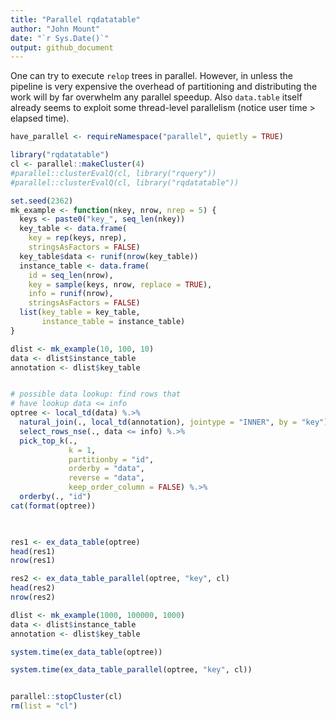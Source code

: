 ```yaml
---
title: "Parallel rqdatatable"
author: "John Mount"
date: "`r Sys.Date()`"
output: github_document
---
```


One can try to execute `relop` trees in parallel. However, in unless the pipeline is very expensive
the overhead of partitioning and distributing the work will by far overwhelm any parallel speedup.
Also `data.table` itself already seems to exploit some thread-level parallelism (notice user time > elapsed time).

```r
have_parallel <- requireNamespace("parallel", quietly = TRUE)
```

```r
library("rqdatatable")
cl <- parallel::makeCluster(4)
#parallel::clusterEvalQ(cl, library("rquery"))
#parallel::clusterEvalQ(cl, library("rqdatatable"))

set.seed(2362)
mk_example <- function(nkey, nrow, nrep = 5) {
  keys <- paste0("key_", seq_len(nkey))
  key_table <- data.frame(
    key = rep(keys, nrep),
    stringsAsFactors = FALSE)
  key_table$data <- runif(nrow(key_table))
  instance_table <- data.frame(
    id = seq_len(nrow),
    key = sample(keys, nrow, replace = TRUE),
    info = runif(nrow),
    stringsAsFactors = FALSE)
  list(key_table = key_table,
       instance_table = instance_table)
}

dlist <- mk_example(10, 100, 10)
data <- dlist$instance_table
annotation <- dlist$key_table


# possible data lookup: find rows that
# have lookup data <= info
optree <- local_td(data) %.>%
  natural_join(., local_td(annotation), jointype = "INNER", by = "key") %.>%
  select_rows_nse(., data <= info) %.>%
  pick_top_k(., 
             k = 1,
             partitionby = "id",
             orderby = "data",
             reverse = "data",
             keep_order_column = FALSE) %.>%
  orderby(., "id")
cat(format(optree))

                   

res1 <- ex_data_table(optree)
head(res1)
nrow(res1)

res2 <- ex_data_table_parallel(optree, "key", cl)
head(res2)
nrow(res2)

dlist <- mk_example(1000, 100000, 1000)
data <- dlist$instance_table
annotation <- dlist$key_table

system.time(ex_data_table(optree))

system.time(ex_data_table_parallel(optree, "key", cl))


parallel::stopCluster(cl)
rm(list = "cl")
```
